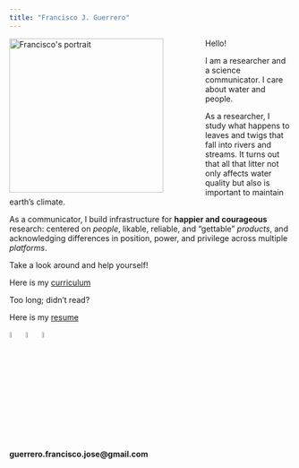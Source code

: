 ```yaml
---
title: "Francisco J. Guerrero"
---
```


<!-- ```{=html} -->
<!-- <style> -->
<!-- body { -->
<!--   background-image: url('river_aerial_view_2.png'); -->
<!-- } -->
<!-- </style> -->
<!-- ``` -->

<img src="guerrero_fj_4.png" alt="Francisco&apos;s portrait" style="float: left; margin: 0 75px 0 0;" width="275"/>

Hello!

I am a researcher and a science communicator. I care about water and people.

As a researcher, I study what happens to leaves and twigs that fall into rivers and streams. It turns out that all that litter not only affects water quality but also is important to maintain earth's climate.

As a communicator, I build infrastructure for **happier and courageous** research: centered on *people*,  likable, reliable, and "gettable" *products*, and acknowledging differences in position, power, and privilege across multiple *platforms*.

Take a look around and help yourself!

Here is my [curriculum](https://github.com/guerrero-fj/my-website/blob/main/Spring_22_Guerrero_CV.pdf)

Too long; didn't read?

Here is my [resume](https://github.com/guerrero-fj/my-website/blob/main/guerrero_2022_summer_resume.pdf)

<a href="https://github.com/guerrero-fj"><img src="github-logo.png" width="5%" alt="github logo"></a>
<a href="https://www.linkedin.com/in/fjguerrerob/"><img src="linkedin-logo.png" width="5%" alt="linkedin logo"></a>
<a href="https://twitter.com/fjguerrerob"><img src="twitter-logo.png" width="5%" alt="twitter logo"></a>

**guerrero.francisco.jose@gmail.com**





